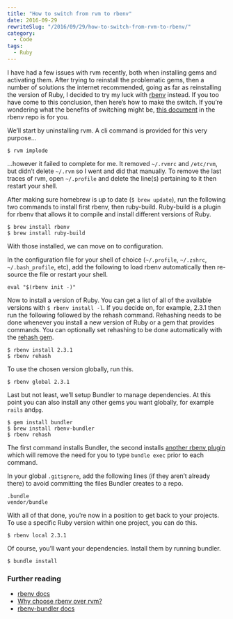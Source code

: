```yaml
---
title: "How to switch from rvm to rbenv"
date: 2016-09-29
rewriteSlug: "/2016/09/29/how-to-switch-from-rvm-to-rbenv/"
category:
  - Code
tags:
  - Ruby
---
```


I have had a few issues with rvm recently, both when installing gems and activating them. After trying to reinstall the problematic gems, then a number of solutions the internet recommended, going as far as reinstalling the version of Ruby, I decided to try my luck with [rbenv](https://github.com/rbenv/rbenv) instead. If you too have come to this conclusion, then here’s how to make the switch. If you’re wondering what the benefits of switching might be, [this document](https://github.com/rbenv/rbenv/wiki/Why-rbenv%3F) in the rbenv repo is for you.

We’ll start by uninstalling rvm. A cli command is provided for this very purpose…

```
$ rvm implode
```

…however it failed to complete for me. It removed `~/.rvmrc` and `/etc/rvm`, but didn’t delete `~/.rvm` so I went and did that manually. To remove the last traces of rvm, open `~/.profile` and delete the line(s) pertaining to it then restart your shell.

After making sure homebrew is up to date (`$ brew update`), run the following two commands to install first rbenv, then ruby-build. Ruby-build is a plugin for rbenv that allows it to compile and install different versions of Ruby.

```
$ brew install rbenv
$ brew install ruby-build
```

With those installed, we can move on to configuration.

In the configuration file for your shell of choice (`~/.profile`, `~/.zshrc`, `~/.bash_profile`, etc), add the following to load rbenv automatically then re-source the file or restart your shell.

```
eval "$(rbenv init -)"
```

Now to install a version of Ruby. You can get a list of all of the available versions with `$ rbenv install -l`. If you decide on, for example, 2.3.1 then run the following followed by the rehash command. Rehashing needs to be done whenever you install a new version of Ruby or a gem that provides commands. You can optionally set rehashing to be done automatically with the [rehash gem](https://github.com/rbenv/rbenv-gem-rehash).

```
$ rbenv install 2.3.1
$ rbenv rehash
```

To use the chosen version globally, run this.

```
$ rbenv global 2.3.1
```

Last but not least, we’ll setup Bundler to manage dependencies. At this point you can also install any other gems you want globally, for example `rails` and`pg`.

```
$ gem install bundler
$ brew install rbenv-bundler
$ rbenv rehash
```

The first command installs Bundler, the second installs [another rbenv plugin](https://github.com/carsomyr/rbenv-bundler) which will remove the need for you to type `bundle exec` prior to each command.

In your global `.gitignore`, add the following lines (if they aren’t already there) to avoid committing the files Bundler creates to a repo.

```
.bundle
vendor/bundle
```

With all of that done, you’re now in a position to get back to your projects. To use a specific Ruby version within one project, you can do this.

```
$ rbenv local 2.3.1
```

Of course, you’ll want your dependencies. Install them by running bundler.

```
$ bundle install
```

### Further reading

- [rbenv docs](https://github.com/rbenv/rbenv#table-of-contents)
- [Why choose rbenv over rvm?](https://github.com/rbenv/rbenv/wiki/Why-rbenv%3F)
- [rbenv-bundler docs](https://github.com/carsomyr/rbenv-bundler#rbenv-bundler-bundler-integration-for-rbenv)
  